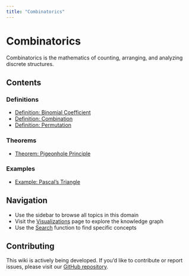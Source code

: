 ```yaml
---
title: "Combinatorics"
---
```


# Combinatorics

Combinatorics is the mathematics of counting, arranging, and analyzing discrete structures.

## Contents

### Definitions

- [Definition: Binomial Coefficient](def-binomial-coefficient.qmd)
- [Definition: Combination](def-combination.qmd)
- [Definition: Permutation](def-permutation.qmd)

### Theorems

- [Theorem: Pigeonhole Principle](thm-pigeonhole-principle.qmd)

### Examples

- [Example: Pascal's Triangle](ex-pascals-triangle.qmd)

## Navigation

- Use the sidebar to browse all topics in this domain
- Visit the [Visualizations](../../visualizations.qmd) page to explore the knowledge graph
- Use the [Search](../../search.qmd) function to find specific concepts

## Contributing

This wiki is actively being developed. If you'd like to contribute or report issues, please visit our [GitHub repository](https://github.com/RK0429/ModernMath).
